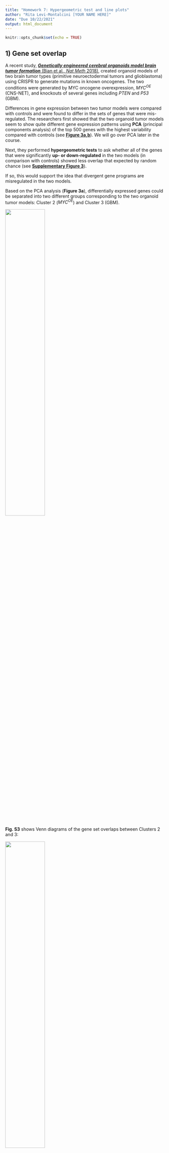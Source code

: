 ```yaml
---
title: "Homework 7: Hypergeometric test and line plots"
author: "Rita Levi-Montalcini [YOUR NAME HERE]"
date: "Due 10/22/2021"
output: html_document
---
```


```r
knitr::opts_chunk$set(echo = TRUE)
```


## 1) Gene set overlap

A recent study, [***Genetically engineered cerebral organoids model brain tumor formation*** (Bian et al., *Nat Meth* 2018)](https://www.nature.com/articles/s41592-018-0070-7),
created organoid models of two brain tumor types (primitive neuroectodermal
tumors and glioblastoma) using CRISPR to generate mutations in known oncogenes. 
The two conditions were generated by MYC oncogene overexpression, *MYC^OE^* (CNS-NET), and knockouts of several genes including *PTEN* and *P53* (GBM).

Differences in gene expression between two tumor models were compared with controls
and were found to differ in the sets of genes that were mis-regulated. 
The researchers first showed that the two organoid tumor models seem to show quite different
gene expression patterns using **PCA** (principal components analysis) of the top 500
genes with the highest variability compared with controls (see [**Figure 3a,b**](https://www.nature.com/articles/s41592-018-0070-7/figures/3)). 
We will go over PCA later in the course.

Next, they performed **hypergeometric tests** to ask whether all of the genes that 
were significantly **up- or down-regulated** in the two models (in comparison with 
controls) showed less overlap that expected by random chance (see [**Supplementary Figure 3**](https://www.nature.com/articles/s41592-018-0070-7/figures/9)).

If so, this would support the idea that divergent gene programs are misregulated 
in the two models.

Based on the PCA analysis (**Figure 3a**), differentially expressed genes could be separated into two different groups corresponding to the two organoid tumor models: Cluster 2 (*MYC^OE^*) and Cluster 3 (GBM).

![](HW7_data/Bian_Fig3a.png){width=50%}

**Fig. S3** shows Venn diagrams of the gene set overlaps between Clusters 2 and 3:

![](HW7_data/Bian_FigS3a.png){width=50%}

Your question is whether the differentially expressed genes in these two clusters overlap by **less** than expected by chance. Here we will focus on just the **up-regulated genes**. How will you set up the problem?


### a) Expected gene set overlap based on independence

In total, 4034 genes were up-regulated in at least one of the organoid tumor models (vs. controls). The rest of the numbers you will need are shown in the Venn diagrams in Fig. S3. A framework for organizing the data has been set up below to help get you started.

```r
## Up-regulated genes ======================================================== #
## 4034 genes up-regulated in either experiment (vs control)

ol.obs = 92 # overlap
A = 2155 + ol.obs      # total size of Cluster 2 (Set A = bigger set)
B = 203 + ol.obs      # total size of Cluster 3 (Set B = smaller set)
N = 4034      # total genes up-regulated in both experiments
# 
# # What is the expected overlap based on the null hypothesis of independence?
ol.exp = A * B / N
ol.exp
```


### b) Hypergeometric test

Find a p-value for the observed overlap with a hypergeometric test using `dhyper` and `pyhper`. Remember, you are looking for less overlap than expected between the two sets (is this the lower tail or the upper tail?).

First, look up the documentation on these functions.
```r
help(dhyper)
help(phyper)
```

Here are some additional tips to help you figure out how to parameterize the functions:

+ $x$: this is the observed overlap
+ $m$: pick one gene set, call this Set A
+ $n$: this is the total number of genes NOT in Set A (out of all the up-regulated genes)
+ $k$: the other set (Set B)
  +  Note that the maximum possible size of the overlap would be the total size of the smaller gene set (which cluster is that here?)
  + It does not really matter which set you choose to use for $m$ or $k$; the p-value will be the same either way.

```r
## p-value using hypergeometric test ========================================= #

# using CDF function
phyper(ol.obs, A, N - A, B)

# using PDF function
sum(dhyper(0:ol.obs, A, N - A, B))

```


### c) Fisher's Exact Test

The hypergeometric test is equivalent to a one-tailed Fisher's test (but it is 
actually more efficient in R). Use a Fisher's test to make the same comparison as above. Here are some helpful hints:

+ You want to perform a one-sided test for more extreme values than the ones observed, given all possible combinations of values "conditioned on fixed margins" (which tail are you looking for here?).
+ Make a contingency table: orientation is arbitrary, but by convention put the categories "of interest" first.
  + Put the overlap in the top left cell (*a*, a.k.a. $x_{11}$).
  + Put the remainder of the A and B sets (minus the overlap) in the right (*b*, $x_{12}$) and bottom left (*c*, $x_{21}$) cells.
  + Put the remainder of the up-regulated genes in (*d*, $x_{22}$).

```r
## with Fisher's exact test ================================================== #
over.c = rbind(c(ol.obs, A - ol.obs), c(B - ol.obs, N - (A + B - 2*ol.obs)))
over.c

fisher.test(over.c, alternative = "less")$p.value
```

### d) How do the p-values compare?

```r
# Both p-values are very small, but the fisher test p value is about half the value of the
# p-values using the hypergeometric test.
```


## 2) Line plots: Mean, SD, SEM

Please read the short article *Error bars (Nat Meth 2013)* provided with this assignment.

### a) What is the difference between the standard error (SEM) of the mean and standard deviation?  
```r
# Standard deviation of a data-set tells only the spread, but does not give information
# on uncertainty. The standard error of the mean provides information on the uncertainty
# of your sample, and is dependent on the size of your sample.
```

### b) What are some common misconceptions about interpreting error bars?
```r
# People often think that overlap on error bars indicates a lack of significant
# differences. However, error bars can be presented in many different ways, and their overlap
# does not necessarily signify insignificance.
```

## 3) Cancer metabolism

In the paper [***Metabolic competition in the tumor microenvironment is a driver of cancer progression*** (Chang et al., *Cell* 2015)](https://www.ncbi.nlm.nih.gov/pmc/articles/PMC4864363/), the authors use mouse models to demonstrate that in cancers, T cells are metabolically restricted by tumor glucose consumption, ultimately allowing tumor progression. The authors use line graphs in **Figure 4B**:

![](HW7_data/Chang_Fig4B.png){width=60%}

### a) What question were the researchers trying to answer in this Figure?
```r
# The researchers are studying tumor growth in mice after applying PD-1, PD-L1,
# and CDLA-4 blockade tumor antibodies. They ar
```

### b) How many replicates were performed, and what do the error bars represent?
```r
# There were at least three independent experiments performed for each group,
# and the error bars represent the standard error of the mean of these replicates.
```

### c) Do you think this an appropriate way to represent the data? Why or why not, and how would you try to represent them?
```r
# I think this is an appropriate way to represent the data. Since they are intending
# to show the difference between the control group (in red) and the three treatment
# groups, having showing relatively small SEMs gives some information to their differences.
# I think a p-value would be appropriate to add as well.
```
    

## 4) Spindle dynamics in evolution

The paper [***Stoichiometric interactions explain spindle dynamics and scaling across 100 million years of nematode evolution*** (Farhadifar et al., *eLife* 2020)](https://elifesciences.org/articles/55877) explores spindle dynamics in *C. elegans* using a combination of imaging methods and QTL mapping of intercross lines. Below is reproduced Figure 3 from this article:

![](HW7_data/Farhadifar_Fig3.jpg){width=80%}

### a) What question were the researchers trying to answer in this figure?
```r
# The researchers investigated the location of quantitative trait loci
# that influence spindle length in C. elegans independently of cell length. They also
# sought to determine the degree of influence and its relative effect on final spindle
# length.
```

### b) Panels C and D

About how many data points are there for each line? What do the error bars represent? Would you change anything about the way the data are represented?
```r
# There are about 50 to 100 data points for each line, and the error bars represent
# standard error of the mean. I think that the spread of the data is so large, and the error bars
# are hard to read, that I think using a box plot would yield more information about
# the data.
```

### c) Panels E and F

What is being plotted? What do the shaded areas represent, and why do you think the researchers chose to display the variation in their measurements in this way? Would you have done anything differently?
```r
# The researchers found two genes that their discovered quantitative trait loci overlap
# with: par-2 and gpr-1, which are both involved with the spindle elongation process.
# The plots represent spindle length of knockout lines versus wild-type, and the shaded
# region is the standard deviation from the mean. It is interesting that they chose to
# display standard deviation instead of SEM as before, but this may be due to the fact that
# SEM was relatively small and hard to see. I would add p-values at various time points of
# interest.
```


## 5) Line plots with SD or SEM

How would you plot similar graphs in R showing SD or SEM? The dataset "HW7_data.csv" contains eight replicate measurements across 20 timepoints (0-190 seconds) for a control and a treatment condition. The data are the raw (non-normalized) values used to generate the plots in Figure 6A from 
[Cipriani et al., eLife 2021](https://elifesciences.org/articles/60833).

### a) Calculate the mean, SD, SEM

Load the dataset and use the `dplyr` package to reformat it as follows:

+ Group the data by treatment and time (hint: use `group_by()`).
+ Add 3 new columns to the data frame containing group summaries for the mean, SEM, and SD (hint: use `summarise()`).
+ Add 4 new columns containing the upper and lower limits for the SEM and the SD.
  
```r
library(dplyr)
dat = read.csv("HW7_data/HW7_data.csv")
head(dat)

dat_summary = dat %>% group_by(TREATMENT, time) %>% 
  summarize(mean = mean(Values),
            SEM = sd(Values) / sqrt(max(rep)),
            SD = sd(Values))

```
    

### b) Line plot with discrete error bars showing SD

Use `ggplot2` to create a line graph to plot the mean, with discrete error bars representing the standard deviation.

+ Map the data to time (x-axis) and mean (y-axis), and use color to indicate the treatment.
+ Use a line for the geom layer.
+ Add the error bars using `geom_errorbar()` (look this up to see how to add the upper and lower boundaries). Don't forget to map the color to the treatment.
+ Add axis labels for the time (in seconds) and the values (as "Relative fluorescence").

```r
library(ggplot2)

ggplot(data = dat_summary,
       mapping = aes(x = time,
                     y = mean,
                     color = TREATMENT)) +
  geom_line() +
  geom_errorbar(mapping = aes(ymin = mean - SD,
                              ymax = mean + SD,
                              color = TREATMENT)) +
  xlab("time (seconds)") +
  ylab("Relative fluorescence")

```


### c) Line plot with shaded regions showing SEM

Use `ggplot2` to create a line graph to plot the mean, with a shaded area representing the standard error of the mean. This plot will use almost the exact same code as the last graph, except you will use `geom_ribbon()` to display the upper and lower bounds of the SEM.
      
```r
ggplot(data = dat_summary,
       mapping = aes(x = time,
                     y = mean,
                     color = TREATMENT)) +
  geom_line() +
  geom_ribbon(mapping = aes(ymin = mean - SEM,
                            ymax = mean + SEM,
                            fill = TREATMENT,
                            alpha = 0.5)) +
  xlab("time (seconds)") +
  ylab("Relative fluorescence")
```


### d) Which representation do you think is most effective for these data? What would you choose to do?
```r
# I think the smooth representation is more effective and less distracting, and that is what I'd choose.
# I think showing the SEM instead of the SD is also more effective, and a better indicator
# of estimate confidence. 
```

